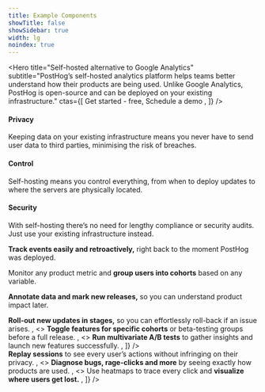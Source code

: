 ```yaml
---
title: Example Components
showTitle: false
showSidebar: true
width: lg
noindex: true
---
```



<Hero
    title="Self-hosted alternative to Google Analytics"
    subtitle="PostHog’s self-hosted analytics platform helps teams better understand how their products are being used. Unlike Google Analytics, PostHog is open-source and can be deployed on your existing infrastructure."
    ctas={[
        <CallToAction href="https://app.posthog.com/signup">Get started - free</CallToAction>,
        <CallToAction href="/book-a-demo" type="outline">
            Schedule a demo
        </CallToAction>,
    ]}
/>

<Section title="Why is it important to self-host your analytics?" titleSize="sm" cols={3}>
    <div>
        <h4>Privacy</h4>
        <p>
            Keeping data on your existing infrastructure means you never have to send user data to third parties,
            minimising the risk of breaches.
        </p>
    </div>
    <div>
        <h4>Control</h4>
        <p>
            Self-hosting means you control everything, from when to deploy updates to where the servers are physically
            located.
        </p>
    </div>
    <div>
        <h4>Security</h4>
        <p>
            With self-hosting there’s no need for lengthy compliance or security audits. Just use your existing
            infrastructure instead.
        </p>
    </div>
</Section>

<Section>
<ComparisonTable column1="Pendo" column2="PostHog">
  <ComparisonRow column1={true} column2={true} feature="Product analytics" description="Track events and conversion; analyze user behavior" />
  <ComparisonRow column1={false} column2={true} feature="Session replays" description="Watch real users use your product; diagnose bugs" />
  <ComparisonRow column1={true} column2={true} feature="User surveys" description="Ask users for qualitative feedback and gather responses" />
  <ComparisonRow column1={false} column2={true} feature="Feature flags" description="Roll out features safely; toggle features for cohorts or individuals" />
  <ComparisonRow column1={false} column2={true} feature="A/B testing" description="Test changes and analyze impact" />
  <ComparisonRow column1={true} column2={true} feature="In-app prompts and messages" description="Send messages to users in your app" />
  <ComparisonRow column1={true} column2={true} feature="Apps/integrations" description="Push and pull data to other destinations" />
  <ComparisonRow column1={false} column2={true} feature="Open source" description="Build your own apps and contribute code" />
</ComparisonTable>
</Section>

<Section title="Everything product-led teams need in one place" titleSize="sm" size="md">
    <Table />
</Section>

<Section title="Built for product-led teams" titleSize="md" cols={3}>
    <p>
        <strong>Track events easily and retroactively,</strong> right back to the moment PostHog was deployed.
    </p>
    <p>
        Monitor any product metric and <strong>group users into cohorts</strong> based on any variable.
    </p>
    <p>
        <strong>Annotate data and mark new releases,</strong> so you can understand product impact later.
    </p>
</Section>

<Section title="Test updates safely with feature flags" titleSize="md">
    <FeatureSnapshot
        features={[
            <>
                <strong>Roll-out new updates in stages,</strong> so you can effortlessly roll-back if an issue arises.
            </>,
            <>
                <strong>Toggle features for specific cohorts</strong> or beta-testing groups before a full release.
            </>,
            <>
                <strong>Run multivariate A/B tests</strong> to gather insights and launch new features successfully.
            </>,
        ]}
    />
</Section>

<Section title="Session recording included as standard" titleSize="md">
    <FeatureSnapshot
        reverse
        features={[
            <>
                <strong>Replay sessions</strong> to see every user’s actions without infringing on their privacy.
            </>,
            <>
                <strong>Diagnose bugs, rage-clicks and more</strong> by seeing exactly how products are used.
            </>,
            <>
                Use heatmaps to trace every click and <strong>visualize where users get lost.</strong>
            </>,
        ]}
    />
</Section>
